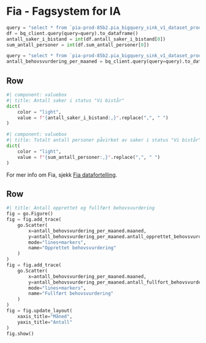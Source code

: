 # Fia - Fagsystem for IA

```python
query = "select * from `pia-prod-85b2.pia_bigquery_sink_v1_dataset_prod.antall_saker_i_bistand`"
df = bq_client.query(query=query).to_dataframe()
antall_saker_i_bistand = int(df.antall_saker_i_bistand[0])
sum_antall_personer = int(df.sum_antall_personer[0])

query = "select * from `pia-prod-85b2.pia_bigquery_sink_v1_dataset_prod.antall_behovsvurdering_per_maaned`"
antall_behovsvurdering_per_maaned = bq_client.query(query=query).to_dataframe()
```

## Row
```python
#| component: valuebox
#| title: Antall saker i status "Vi bistår"
dict(
    color = "light",
    value = f"{antall_saker_i_bistand:,}".replace(",", " ")
)
```

```python
#| component: valuebox
#| title: Totalt antall personer påvirket av saker i status "Vi bistår"
dict(
    color = "light",
    value = f"{sum_antall_personer:,}".replace(",", " ")
)
```

::: {.valuebox color="light"}
For mer info om Fia, sjekk [Fia datafortelling](https://data.ansatt.nav.no/story/6e8d4a02-f303-49ae-92ca-b4a4cada5bc6/index.html).
:::

## Row
```python
#| title: Antall opprettet og fullført behovsvurdering
fig = go.Figure()
fig = fig.add_trace(
    go.Scatter(
        x=antall_behovsvurdering_per_maaned.maaned,
        y=antall_behovsvurdering_per_maaned.antall_opprettet_behovsvurdering,
        mode="lines+markers",
        name="Opprettet behovsvurdering"
    )
)
fig = fig.add_trace(
    go.Scatter(
        x=antall_behovsvurdering_per_maaned.maaned,
        y=antall_behovsvurdering_per_maaned.antall_fullfort_behovsvurdering,
        mode="lines+markers",
        name="Fullført behovsvurdering"
    )
)
fig = fig.update_layout(
    xaxis_title="Måned",
    yaxis_title="Antall"
)
fig.show()
```
